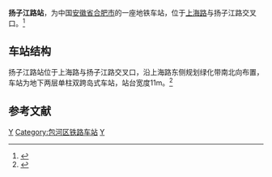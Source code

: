 {{Infobox station
| name = 扬子江路站
| native_name = 
| native_name_lang = 
| eng_name = Yangzijiang Lu(Rd.)
| former = 
| symbol_location = 
| symbol = 
| type = [[合肥轨道交通|合肥轨道交通]]的地下车站
| image = 
| alt = 
| caption = 
| country = 中国
| borough = [[安徽省|安徽省]][[合肥市|合肥市]][[包河区|包河区]]
| coordinates =  
| owned = 
| operator = 
| line = 5号线
| distance = 
| platform = 1岛式车站
| levels = 2
| exit = 5
| tracks = 
| train_operators = 
| connections = 
| structure = 地下
| status = 使用中
| Interchange = 
| disabled = 
| code = 
| zone = 
| website = 
| opened = 
| closed =
| passengers = 
| pass_year = 
| pass_rank = 
| services = 
{{Adjacent stations|system=HFM|line1=5|left1=黄河路|right1=义城}}
}}
'''扬子江路站'''，为中国[[安徽省|安徽省]][[合肥市|合肥市]]的一座地铁车站，位于[[上海路_(合肥)|上海路]]与扬子江路交叉口。<ref>{{cite web |author1=合肥在线 |title=合肥地铁5号线各站站名正式确定！ |url=https://www.sohu.com/a/389717808_391398 |website=www.sohu.com |publisher=搜狐 |accessdate=2020-12-30 |archive-date=2021-01-12 |archive-url=https://web.archive.org/web/20210112004609/https://www.sohu.com/a/389717808_391398 |dead-url=no }}</ref>

==车站结构==
扬子江路站位于上海路与扬子江路交叉口，沿上海路东侧规划绿化带南北向布置，车站为地下两层单柱双跨岛式车站，站台宽度11m。<ref>{{cite web |title=合肥地铁5号线33个站点公布 附站点详细地理位置及车站型式 |url=http://365jia.cn/news/2016-12-04/2E09286496059E73.html |website=365jia.cn |publisher=万家便民 |accessdate=2020-12-30 |archive-date=2019-09-09 |archive-url=https://web.archive.org/web/20190909021707/http://365jia.cn/news/2016-12-04/2E09286496059E73.html |dead-url=no }}</ref>

==参考文献==
{{reflist}}

{{合肥轨道交通5号线车站}}
[[Category:合肥轨道交通5号线车站|Y]]
[[Category:包河区铁路车站|Category:包河区铁路车站]]
[[Category:2020年启用的铁路车站|Y]]